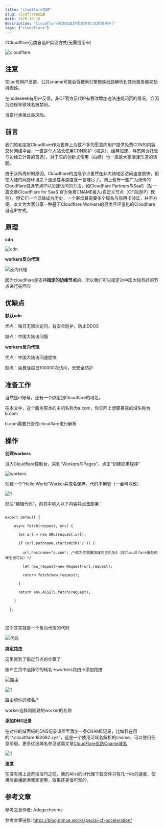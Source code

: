 ```yaml
---
title: "clodflare加速"
slug: clodflare加速
date: 2025-10-10
description: "Cloudflare另类自选IP实现方式(无需信用卡)"
tags: ["cloudflare"]
---
```


#Cloudflare另类自选IP实现方式(无需信用卡)

![cloudflare](https://cdn.jsdmirror.com/gh/SWC519/blog-img@main/img/20251010212420.png)

## 注意

在loc有用户反馈，公共cname可能会将搜索引擎蜘蛛线路解析到其他服务器来劫持蜘蛛。

在nodeseek有用户反馈，非CF官方反代IP有篡改增加违法违规网页的情况，会因为违规导致域名被禁用。



请自行承担此类风险。

## 前言

我们的老朋友Cloudflare作为世界上为数不多的愿意向用户提供免费CDN的内容交付网络平台，一直是个人站长使用CDN防护（减速）、缓存加速、静态网页托管与边缘云计算的首选）。对于它的创新式使用（白嫖）也一直是大家津津乐道的话题。



由于众所周知的原因，Cloudflare的边缘节点虽然在非大陆地区访问速度很快，但在大陆的网络环境之下连通性与速度就一言难尽了。网上也有一些广为流传的Cloudflare自选节点IP以加速访问的方法，如Cloudflare Partners与SaaS（贴一篇文章CloudFlare for SaaS 官方免费CNAME接入/自定义节点（CF自选IP）教程）。但它们一个已经成为历史，一个麻烦且需要多个域名与信用卡验证，并不方便。本文为大家分享一种基于Cloudflare Workers的另类且轻量化的Cloudflare自选IP方式。

## 原理

**cdn**

![cdn](https://cdn.jsdmirror.com/gh/SWC519/blog-img@main/img/20251010211150.png)

**workers反向代理**

![反向代理](https://cdn.jsdmirror.com/gh/SWC519/blog-img@main/img/13eb38d904d6d40a47d744ee80be61de.png)

因为cloudflare是支持**指定的边缘节点**的，所以我们可以指定对中国大陆有好的节点进行先回应

## 优缺点

**默认cdn**

优点：每日无限次访问，有安全防护，防止DDOS

缺点：中国大陆访问慢

**workers反向代理**

优点：中国大陆访问速度快

缺点：免费版每日100000次访问，无安全防护

## 准备工作

当然是cf账号，还有一个绑定到Cloudflare的域名。



在本文中，这个服务原本的主机名称为a.com，你实际上想要暴露的域名称为b.com

b.com需要托管在cloudflare进行解析

## 操作

**创建workers**

进入Cloudflare控制台，来到”Workers与Pages”，点击”创建应用程序”

![workers](https://cdn.jsdmirror.com/gh/SWC519/blog-img@main/img/20251010212208.png)

创建一个”Hello World”Worker并取名保存，代码不用管（一会可以改）

![1](https://cdn.jsdmirror.com/gh/SWC519/blog-img@main/img/20251010214735.png)

然后”编辑代码”，向其中填入以下内容并点击部署：

```

export default {

    async fetch(request, env) {

      let url = new URL(request.url);

      if (url.pathname.startsWith('/')) {

        url.hostname="a.com"; /*改为你需要加速的主机名A（非Cloudlfare服务的域名也可以）*/

        let new_request=new Request(url,request);

        return fetch(new_request);

      }

      return env.ASSETS.fetch(request);

    }

  };



```

这个其实就是一个反向代理的代码

![代码](https://cdn.jsdmirror.com/gh/SWC519/blog-img@main/img/20251010215127.png)

**绑定路由**

这里就到了指定节点的步骤了

账户主页中选择你的域名->workers路由->添加路由

![路由](https://cdn.jsdmirror.com/gh/SWC519/blog-img@main/img/20251010215552.png)

![1](https://cdn.jsdmirror.com/gh/SWC519/blog-img@main/img/20251010215719.png)

路由填你的域名/* 

worker选择刚刚建的worker的名称

**添加DNS记录**

在对应的域面板的DNS记录设置里添加一条CNAME记录，比如我在用的”*.cloudflare.182682.xyz”，这是一个使用泛域名解析的cname，可以使用任意前缀，更多优选域名参见这篇文章[CloudFlare优选Cname域名](https://www.wetest.vip/page/cloudflare/cname.html)

![1](https://cdn.jsdmirror.com/gh/SWC519/blog-img@main/img/20251010220152.png)

**速度**

在没有用上这奇技淫巧之前，我的Alist的cf代理下载文件只有几十kb的速度，使用后直接跑满我家宽带，效果还是很可观的。

## 参考文章

参考文章作者: Adogecheems

参考文章链接: https://blog.mmoe.work/special-cf-acceleration/
